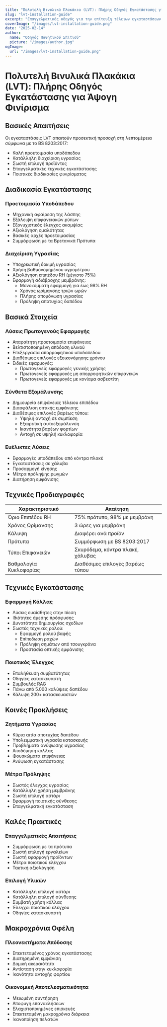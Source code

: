 ```yaml
---
title: "Πολυτελή Βινυλικά Πλακάκια (LVT): Πλήρης Οδηγός Εγκατάστασης για Άψογη Φινίρισμα"
slug: "lvt-installation-guide"
excerpt: "Επαγγελματικός οδηγός για την επίτευξη τέλειων εγκαταστάσεων LVT: από την προετοιμασία του υποδάπεδου μέχρι το τελικό φινίρισμα, ακολουθώντας τα πρότυπα BS 8203:2017 για μακροχρόνια αποτελέσματα."
coverImage: "/images/lvt-installation-guide.png"
date: "2025-02-14"
author:
  name: "Οδηγός Παθητικού Σπιτιού"
  picture: "/images/author.jpg"
ogImage:
  url: "/images/lvt-installation-guide.png"
---
```


# Πολυτελή Βινυλικά Πλακάκια (LVT): Πλήρης Οδηγός Εγκατάστασης για Άψογη Φινίρισμα

## Βασικές Απαιτήσεις

Οι εγκαταστάσεις LVT απαιτούν προσεκτική προσοχή στη λεπτομέρεια σύμφωνα με το BS 8203:2017:

- Καλή προετοιμασία υποδάπεδου
- Κατάλληλη διαχείριση υγρασίας
- Σωστή επιλογή προϊόντος
- Επαγγελματικές τεχνικές εγκατάστασης
- Ποιοτικές διαδικασίες φινιρίσματος

## Διαδικασία Εγκατάστασης

### Προετοιμασία Υποδάπεδου
- Μηχανική αφαίρεση της λάσπης
- Εξάλειψη επιφανειακών ρύπων
- Εξονυχιστικός έλεγχος ακαμψίας
- Αξιολόγηση ομαλότητας
- Βασικές αρχές προετοιμασίας
- Συμμόρφωση με τα Βρετανικά Πρότυπα

### Διαχείριση Υγρασίας
- Υποχρεωτική δοκιμή υγρασίας
- Χρήση βαθμονομημένου υγρομέτρου
- Αξιολόγηση επιπέδου RH (μέγιστο 75%)
- Εφαρμογή αδιάβροχης μεμβράνης:
  - Μονοκόμματη εφαρμογή για έως 98% RH
  - Χρόνος ωρίμανσης τριών ωρών
  - Πλήρης απομόνωση υγρασίας
  - Πρόληψη αποτυχίας δαπέδου

## Βασικά Στοιχεία

### Λύσεις Πρωτογενούς Εφαρμογής
- Απαραίτητη προετοιμασία επιφάνειας
- Βελτιστοποιημένη απόδοση υλικού
- Επεξεργασία απορροφητικού υποδάπεδου
- Διαθέσιμες επιλογές εξοικονόμησης χρόνου
- Ειδικές εφαρμογές:
  - Πρωτογενείς εφαρμογές γενικής χρήσης
  - Πρωτογενείς εφαρμογές μη απορροφητικών επιφανειών
  - Πρωτογενείς εφαρμογές με κονίαμα ασβεστίτη

### Σύνθετα Εξομάλυνσης
- Δημιουργία επιφάνειας τέλειου επιπέδου
- Διασφάλιση οπτικής εμφάνισης
- Διαθέσιμες επιλογές βαρέως τύπου:
  - Υψηλή αντοχή σε συμπίεση
  - Εξαιρετική αυτοεξομάλυνση
  - Ικανότητα βαρέων φορτίων
  - Αντοχή σε υψηλή κυκλοφορία

### Ευέλικτες Λύσεις
- Εφαρμογές υποδάπεδου από κόντρα πλακέ
- Εγκαταστάσεις σε χάλυβα
- Προσαρμογή κίνησης
- Μέτρα πρόληψης ρωγμών
- Διατήρηση εμφάνισης

## Τεχνικές Προδιαγραφές

| Χαρακτηριστικό | Απαίτηση |
|----------------|----------|
| Όριο Επιπέδου RH | 75% πρότυπο, 98% με μεμβράνη |
| Χρόνος Ωρίμανσης | 3 ώρες για μεμβράνη |
| Κάλυψη | Διαφέρει ανά προϊόν |
| Πρότυπα | Συμμόρφωση με BS 8203:2017 |
| Τύποι Επιφανειών | Σκυρόδεμα, κόντρα πλακέ, χάλυβας |
| Βαθμολογία Κυκλοφορίας | Διαθέσιμες επιλογές βαρέως τύπου |

## Τεχνικές Εγκατάστασης

### Εφαρμογή Κόλλας
- Λύσεις ευαίσθητες στην πίεση
- Ιδιότητες άμεσης πρόσφυσης
- Δυνατότητα δημιουργίας σχεδίων
- Σωστές τεχνικές ρολού:
  - Εφαρμογή ρολού βαφής
  - Επίπεδωση ραχών
  - Πρόληψη σημάτων από τσουγκράνα
  - Προστασία οπτικής εμφάνισης

### Ποιοτικός Έλεγχος
- Επαλήθευση συμβατότητας
- Οδηγίες κατασκευαστή
- Συμβουλές RAG
- Πάνω από 5.000 καλύψεις δαπέδου
- Κάλυψη 200+ κατασκευαστών

## Κοινές Προκλήσεις

### Ζητήματα Υγρασίας
- Κύρια αιτία αποτυχίας δαπέδου
- Υπολειμματική υγρασία κατασκευής
- Προβλήματα ανύψωσης υγρασίας
- Αποδόμηση κόλλας
- Φουσκώματα επιφάνειας
- Ανύψωση εγκατάστασης

### Μέτρα Πρόληψης
- Σωστός έλεγχος υγρασίας
- Κατάλληλη χρήση μεμβράνης
- Σωστή επιλογή αστάρι
- Εφαρμογή ποιοτικής σύνθεσης
- Επαγγελματική εγκατάσταση

## Καλές Πρακτικές

### Επαγγελματικές Απαιτήσεις
- Συμμόρφωση με τα πρότυπα
- Σωστή επιλογή εργαλείων
- Σωστή εφαρμογή προϊόντων
- Μέτρα ποιοτικού ελέγχου
- Τακτική αξιολόγηση

### Επιλογή Υλικών
- Κατάλληλη επιλογή αστάρι
- Κατάλληλη επιλογή σύνθεσης
- Συμβατή χρήση κόλλας
- Έλεγχοι ποιοτικού ελέγχου
- Οδηγίες κατασκευαστή

## Μακροχρόνια Οφέλη

### Πλεονεκτήματα Απόδοσης
- Επεκτεταμένος χρόνος εγκατάστασης
- Διατηρημένη εμφάνιση
- Δομική ακεραιότητα
- Αντίσταση στην κυκλοφορία
- Ικανότητα αντοχής φορτίου

### Οικονομική Αποτελεσματικότητα
- Μειωμένη συντήρηση
- Αποφυγή επανακλήσεων
- Ελαχιστοποιημένες επισκευές
- Επεκτεταμένη μακροχρόνια διάρκεια
- Ικανοποίηση πελατών